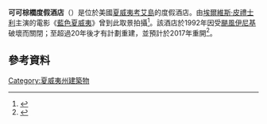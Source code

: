 {{noteTA
|1=zh-cn:埃尔维斯; zh-tw:艾維斯; zh-hk:埃爾維斯;
|2=zh-cn:普雷斯利; zh-tw:普里斯萊; zh-hk:皮禮士利;
}}
'''可可棕櫚度假酒店'''（{{lang-en|Coco Palms Resort}}）是位於美國[[夏威夷州|夏威夷]][[考艾島|考艾島]]的度假酒店。由[[埃爾維斯·皮禮士利|埃爾維斯·皮禮士利]]主演的電影《[[藍色夏威夷|藍色夏威夷]]》曾到此取景拍攝<ref>{{cite web |url=http://www.bizjournals.com/pacific/blog/2015/03/architect-talks-about-kauais-coco-palms-resort.html |title=Architect talks about Kauai's Coco Palms Resort redevelopment |newspaper=Pacific Business News |date=2015-03-17 |accessdate=2016-04-26 |first=Duane |last=Shimogawa |archive-date=2017-05-12 |archive-url=https://web.archive.org/web/20170512215833/http://www.bizjournals.com/pacific/blog/2015/03/architect-talks-about-kauais-coco-palms-resort.html |dead-url=no }}</ref>。該酒店於1992年因受[[颶風伊尼基|颶風伊尼基]]破壞而關閉；至超過20年後才有計劃重建，並預計於2017年重開<ref>{{cite web |url=http://khon2.com/2015/10/16/blessing-marks-rebirth-of-kauais-coco-palms-resort/ |title=Blessing marks rebirth of Kauai’s Coco Palms Resort |newspaper=KHON2 |date=2015-10-16 |accessdate=2016-04-26 |first=Kathy |last=Muneno |archive-date=2018-02-03 |archive-url=https://web.archive.org/web/20180203171013/http://khon2.com/2015/10/16/blessing-marks-rebirth-of-kauais-coco-palms-resort/ |dead-url=no }}</ref>。

== 參考資料 ==
{{Reflist}}

[[Category:夏威夷州建築物|Category:夏威夷州建築物]]